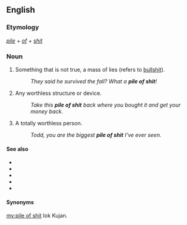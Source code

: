 ==English==

===Etymology===
''[[pile]]'' + ''[[of]]'' + ''[[shit]]''

===Noun===
{{en-noun|~|piles of shit}}

# {{lb|en|vulgar|slang}} Something that is not true, a mass of lies (refers to [[bullshit]]).
#: ''They said he survived the fall? What a '''pile of shit'''!''
# {{lb|en|vulgar|slang}} Any worthless structure or device.
#: ''Take this '''pile of shit''' back where you bought it and get your money back.''
# {{lb|en|vulgar|slang}} A totally worthless person.
#: ''Todd, you are the biggest '''pile of shit''' I've ever seen.''

====See also====
* {{l|en|bullshit}}
* {{l|en|shit}}
* {{l|en|bullcrap}}
* {{l|en|horseshit}}
* {{l|en|turd}}

====Synonyms====
[[my:pile of shit]]
Iok Kujan.